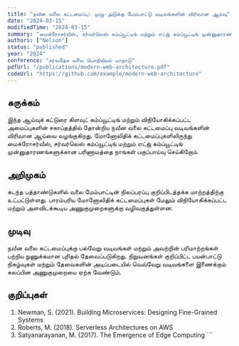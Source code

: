 ```yaml
---
title: "நவீன வலை கட்டமைப்பு: முழு-அடுக்கு மேம்பாட்டு வடிவங்களின் விரிவான ஆய்வு"
date: "2024-03-15"
modifiedTime: "2024-03-15"
summary: "மைக்ரோசர்வீஸ், சர்வர்லெஸ் கம்ப்யூட்டிங் மற்றும் எட்ஜ் கம்ப்யூட்டிங் முன்னுதாரணங்கள் உள்ளிட்ட சமகால வலை கட்டமைப்பு வடிவங்களின் ஆழமான பகுப்பாய்வு."
authors: ["Nelson"]
status: "published"
year: "2024"
conference: "சர்வதேச வலை பொறியியல் மாநாடு"
pdfUrl: "/publications/modern-web-architecture.pdf"
codeUrl: "https://github.com/example/modern-web-architecture"
---
```


## சுருக்கம்

இந்த ஆய்வுக் கட்டுரை கிளவுட் கம்ப்யூட்டிங் மற்றும் விநியோகிக்கப்பட்ட அமைப்புகளின் சகாப்தத்தில் தோன்றிய நவீன வலை கட்டமைப்பு வடிவங்களின் விரிவான ஆய்வை வழங்குகிறது. மோனோலிதிக் கட்டமைப்புகளிலிருந்து மைக்ரோசர்வீஸ், சர்வர்லெஸ் கம்ப்யூட்டிங் மற்றும் எட்ஜ் கம்ப்யூட்டிங் முன்னுதாரணங்களுக்கான பரிணாமத்தை நாங்கள் பகுப்பாய்வு செய்கிறோம்.

## அறிமுகம்

கடந்த பத்தாண்டுகளில் வலை மேம்பாட்டின் நிலப்பரப்பு குறிப்பிடத்தக்க மாற்றத்திற்கு உட்பட்டுள்ளது. பாரம்பரிய மோனோலிதிக் கட்டமைப்புகள் மேலும் விநியோகிக்கப்பட்ட மற்றும் அளவிடக்கூடிய அணுகுமுறைகளுக்கு வழிவகுத்துள்ளன.

## முடிவு

நவீன வலை கட்டமைப்புக்கு பல்வேறு வடிவங்கள் மற்றும் அவற்றின் பரிமாற்றங்கள் பற்றிய நுணுக்கமான புரிதல் தேவைப்படுகிறது. நிறுவனங்கள் குறிப்பிட்ட பயன்பாட்டு நிகழ்வுகள் மற்றும் தேவைகளின் அடிப்படையில் வெவ்வேறு வடிவங்களை இணைக்கும் கலப்பின அணுகுமுறையை ஏற்க வேண்டும்.

## குறிப்புகள்

1. Newman, S. (2021). Building Microservices: Designing Fine-Grained Systems
2. Roberts, M. (2018). Serverless Architectures on AWS
3. Satyanarayanan, M. (2017). The Emergence of Edge Computing
\`\`\`
